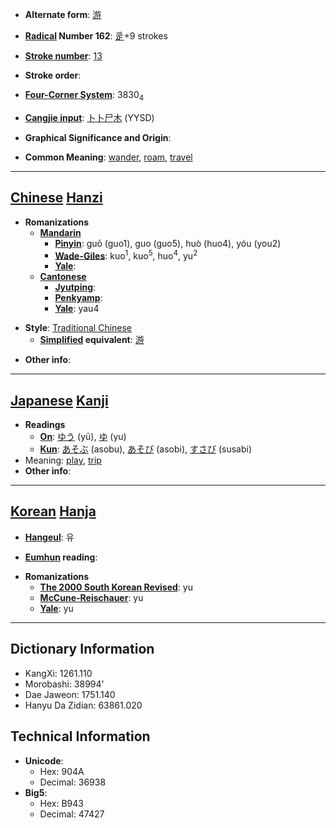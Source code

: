* '''Alternate form''': [[游]]

* '''[[Wiktionary:Chinese radical index| Radical]] Number 162''': [[Wiktionary:Chinese radical index 辵|辵]]+9 strokes

* '''[[Wiktionary:Chinese total strokes index|Stroke number]]''': [[Wiktionary:Chinese total strokes index 13|13]]

* '''Stroke order''': 

* '''[[Wiktionary:Chinese four corner index|Four-Corner System]]''': 3830<sub>4</sub>

* '''[[Wiktionary:Chinese Cangjie index|Cangjie input]]''': [[卜]][[卜]][[尸]][[木]] (YYSD)

* '''Graphical Significance and Origin''': 

* '''Common Meaning''': [[wander]], [[roam]], [[travel]]

----

== [[Chinese]] [[Hanzi]] ==

* '''Romanizations'''
** '''[[Mandarin]]'''
*** '''[[Pinyin]]''': guō (guo1), guo (guo5), huò (huo4), yóu (you2)
*** '''[[Wade-Giles]]''': kuo<sup>1</sup>, kuo<sup>5</sup>, huo<sup>4</sup>, yu<sup>2</sup>
*** '''[[Yale]]''': 
** '''[[Cantonese]]'''
*** '''[[Jyutping]]''':
*** '''[[Penkyamp]]''': 
*** '''[[Yale]]''': yau4

* '''Style''': [[Traditional Chinese]] 
** '''[[Simplified Chinese|Simplified]] equivalent''': [[游]]

* '''Other info''': 

----

== [[Japanese]] [[Kanji]] ==

* '''Readings'''
** '''[[On]]''': [[ゆう]] (yū), [[ゆ]] (yu)
** '''[[Kun]]''': [[あそぶ]] (asobu), [[あそび]] (asobi), [[すさび]] (susabi)
*Meaning: [[play]], [[trip]]
* '''Other info''':  

----

== [[Korean]] [[Hanja]] ==

* '''[[Hangeul]]''': 유

* '''[[Eumhun]] reading''': 

* '''Romanizations'''
** '''[[The 2000 South Korean Revised Romanization|The 2000 South Korean Revised]]''': yu
** '''[[McCune-Reischauer]]''': yu
** '''[[Yale]]''': yu

----

== Dictionary Information ==

* KangXi: 1261.110
* Morobashi: 38994'
* Dae Jaweon: 1751.140
* Hanyu Da Zidian: 63861.020

== Technical Information ==

* '''Unicode''':
** Hex: 904A
** Decimal: 36938
* '''Big5''':
** Hex: B943
** Decimal: 47427
